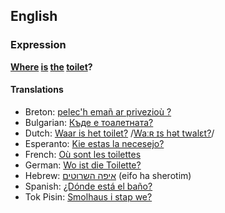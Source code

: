 ==English==

===Expression===
'''[[Where]] [[is]] [[the]] [[toilet]]?'''

====Translations====
*Breton: [[pelec'h emañ ar privezioù ?]]
*Bulgarian: [[Къде е тоалетната?]]
*Dutch: [[Waar is het toilet?]] /[[media:Waar_is_het_toilet.ogg|Waːʀ ɪs hət twalɛt?]]/
*Esperanto: [[Kie estas la necesejo?]]
*French: [[Où sont les toilettes]]
*German: [[Wo ist die Toilette?]]
*Hebrew: [[איפה השרוטים]] (eifo ha sherotim)
*Spanish: [[¿Dónde está el baño?]]
*Tok Pisin: [[Smolhaus i stap we?]]